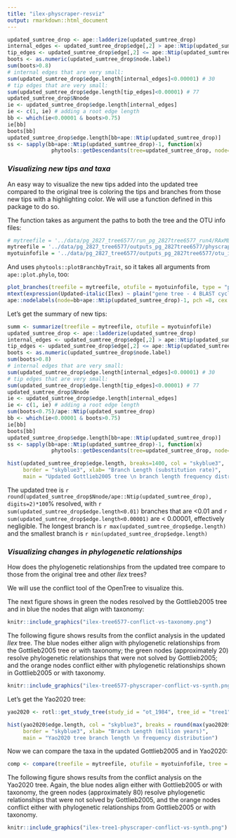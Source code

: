 ```yaml
---
title: "ilex-physcraper-resviz"
output: rmarkdown::html_document
---
```

```r
updated_sumtree_drop <- ape::ladderize(updated_sumtree_drop)
internal_edges <- updated_sumtree_drop$edge[,2] > ape::Ntip(updated_sumtree_drop)
tip_edges <- updated_sumtree_drop$edge[,2] <= ape::Ntip(updated_sumtree_drop)
boots <- as.numeric(updated_sumtree_drop$node.label)
sum(boots>0.8)
# internal edges that are very small:
sum(updated_sumtree_drop$edge.length[internal_edges]<0.00001) # 30
# tip edges that are very small:
sum(updated_sumtree_drop$edge.length[tip_edges]<0.00001) # 77
updated_sumtree_drop$Nnode
ie <- updated_sumtree_drop$edge.length[internal_edges]
ie <- c(1, ie) # adding a root edge length
bb <- which(ie<0.00001 & boots>0.75)
ie[bb]
boots[bb]
updated_sumtree_drop$edge.length[bb+ape::Ntip(updated_sumtree_drop)]
ss <- sapply(bb+ape::Ntip(updated_sumtree_drop)-1, function(x)
              phytools::getDescendants(tree=updated_sumtree_drop, node=x))
```
### *Visualizing new tips and taxa*

An easy way to visualize the new tips added into the updated tree compared to the original tree is coloring the tips and branches from those new tips with a highlighting color. We will use a function defined in this package to do so.

The function takes as argument the paths to both the tree and the OTU info files:

```r
# mytreefile = '../data/pg_2827_tree6577/run_pg_2827tree6577_run4/RAxML_bestTree.2020-07-31'
mytreefile = '../data/pg_2827_tree6577/outputs_pg_2827tree6577/physcraper_pg_2827tree6577.tre'
myotuinfofile = '../data/pg_2827_tree6577/outputs_pg_2827tree6577/otu_info_pg_2827tree6577.csv'
```


And uses `phytools::plotBranchbyTrait`, so it takes all arguments from `ape::plot.phylo`, too:

```r
plot_branches(treefile = mytreefile, otufile = myotuinfofile, type = "phylogram", cex = 0.25, edge.width = 0.5, tip_label = "taxon")
mtext(expression(Updated~italic(Ilex) ~ plain("gene tree - 4 BLAST cycles")), side= 3, line=-1, cex = 0.5)
ape::nodelabels(node=bb+ape::Ntip(updated_sumtree_drop)-1, pch =8, cex = 0.1, col = "green")
```
Let's get the summary of new tips:

```r
summ <- summarize(treefile = mytreefile, otufile = myotuinfofile)
updated_sumtree_drop <- ape::ladderize(updated_sumtree_drop)
internal_edges <- updated_sumtree_drop$edge[,2] > ape::Ntip(updated_sumtree_drop)
tip_edges <- updated_sumtree_drop$edge[,2] <= ape::Ntip(updated_sumtree_drop)
boots <- as.numeric(updated_sumtree_drop$node.label)
sum(boots>0.8)
# internal edges that are very small:
sum(updated_sumtree_drop$edge.length[internal_edges]<0.00001) # 30
# tip edges that are very small:
sum(updated_sumtree_drop$edge.length[tip_edges]<0.00001) # 77
updated_sumtree_drop$Nnode
ie <- updated_sumtree_drop$edge.length[internal_edges]
ie <- c(1, ie) # adding a root edge length
sum(boots<0.75)/ape::Ntip(updated_sumtree_drop)
bb <- which(ie<0.00001 & boots>0.75)
ie[bb]
boots[bb]
updated_sumtree_drop$edge.length[bb+ape::Ntip(updated_sumtree_drop)]
ss <- sapply(bb+ape::Ntip(updated_sumtree_drop)-1, function(x)
              phytools::getDescendants(tree=updated_sumtree_drop, node=x))
```
```r
hist(updated_sumtree_drop$edge.length, breaks=1400, col = "skyblue3",
     border = "skyblue3", xlab= "Branch Length (substitution rate)",
     main = "Updated Gottlieb2005 tree \n branch length frequency distribution")
```

The updated tree is `r round(updated_sumtree_drop$Nnode/ape::Ntip(updated_sumtree_drop), digits=2)*100`% resolved, with `r sum(updated_sumtree_drop$edge.length<0.01)`
branches that are <0.01 and `r sum(updated_sumtree_drop$edge.length<0.00001)` are < 0.00001, effectively negligible.
The longest branch is `r max(updated_sumtree_drop$edge.length)` and the smallest
branch is `r min(updated_sumtree_drop$edge.length)`

### *Visualizing changes in phylogenetic relationships*

How does the phylogenetic relationships from the updated tree compare to those from the original tree and other *Ilex* trees?

We will use the conflict tool of the OpenTree to visualize this.

The next figure shows in green the nodes resolved by the Gottlieb2005 tree and in blue the nodes that align with taxonomy:
```r

knitr::include_graphics("ilex-tree6577-conflict-vs-taxonomy.png")
```


The following figure shows results from the conflict analysis in the updated *Ilex* tree. The blue nodes either align with phylogenetic relationships from the Gottlieb2005 tree or with taxonomy; the green nodes (approximately 20) resolve phylogenetic relationships that were not solved by Gottlieb2005; and the orange nodes conflict either with phylogenetic relationships shown in Gottlieb2005 or with taxonomy.

```r

knitr::include_graphics("ilex-tree6577-physcraper-conflict-vs-synth.png")
```

Let's get the Yao2020 tree:
```r
yao2020 <- rotl::get_study_tree(study_id = "ot_1984", tree_id = "tree1")
```


```r
hist(yao2020$edge.length, col = "skyblue3", breaks = round(max(yao2020$edge.length)),
     border = "skyblue3", xlab= "Branch Length (million years)",
     main = "Yao2020 tree branch length \n frequency distribution")
```

Now we can compare the taxa in the updated Gottlieb2005 and in Yao2020:

```r
comp <- compare(treefile = mytreefile, otufile = myotuinfofile, tree = yao2020)
```

The following figure shows results from the conflict analysis on the Yao2020 tree. Again, the blue nodes align either with Gottlieb2005 or with taxonomy, the green nodes (approximately 80) resolve phylogenetic relationships that were not solved by Gottlieb2005, and the orange nodes conflict either with phylogenetic relationships from Gottlieb2005 or with taxonomy.

```r

knitr::include_graphics("ilex-tree1-physcraper-conflict-vs-synth.png")
```
